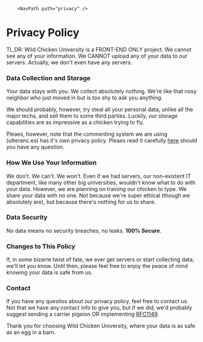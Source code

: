 
        <NavPath path="privacy" />

# Privacy Policy

TL,DR: Wild Chicken University is a FRONT-END ONLY project. We cannot see any of your information. We CANNOT upload any of your data to our servers. Actually, we don't even have any servers.

### Data Collection and Storage

Your data stays with you. We collect absolutely nothing. We're like that nosy neighbor who just moved in but is too shy to ask you anything.

We should probably, however, try steal all your personal data, unlike all the major techs, and sell them to some third parties. Luckily, our storage capabilities are as impressive as a chicken trying to fly.  

Pleaes, however, note that the commenting system we are using (utteranc.es) has it's own privacy policy. Pleaes read it carefully [here](https://github.com/utterance/utterances/blob/master/PRIVACY-POLICY.md) should you have any question.

### How We Use Your Information

We don't. We can't. We won't. Even if we had servers, our non-existent IT department, like many other big universities, 
wouldn't know what to do with your data. However, we are planning on training our chicken to type. We share your data with no one. Not because we're super ethical (though we absolutely are), but because there's nothing for us to share.

### Data Security

No data means no security breaches, no leaks. **100% Secure**.

### Changes to This Policy

If, in some bizarre twist of fate, we ever get servers or start collecting data, we'll let you know. Until then, please feel free to enjoy the peace of mind knowing your data is safe from us.

### Contact

If you have any questios about our privacy policy, feel free to contact us. Not that we have any contact info to give you, but if we did, we'd probably suggest sending a carrier pigeion OR implementing [RFC1149](https://www.rfc-editor.org/rfc/rfc1149).

Thank you for choosing Wild Chicken University, where your data is as safe as an egg in a barn.